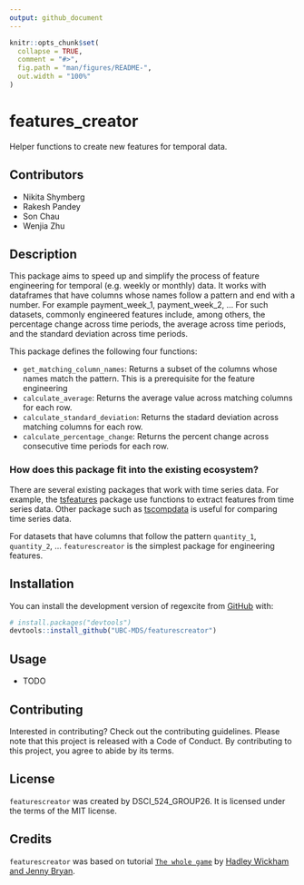 ```yaml
---
output: github_document
---
```


<!-- README.md is generated from README.Rmd. Please edit that file -->

```r
knitr::opts_chunk$set(
  collapse = TRUE,
  comment = "#>",
  fig.path = "man/figures/README-",
  out.width = "100%"
)
```

# features_creator

Helper functions to create new features for temporal data.

## Contributors

- Nikita Shymberg
- Rakesh Pandey
- Son Chau
- Wenjia Zhu

## Description

This package aims to speed up and simplify the process of feature engineering for temporal (e.g. weekly or monthly) data.
It works with dataframes that have columns whose names follow a pattern and end with a number. For example payment_week_1, payment_week_2, ...
For such datasets, commonly engineered features include, among others, the percentage change across time periods, the average across time periods, and the standard deviation across time periods.

This package defines the following four functions:

- `get_matching_column_names`: Returns a subset of the columns whose names match the pattern. This is a prerequisite for the feature engineering
- `calculate_average`: Returns the average value across matching columns for each row.
- `calculate_standard_deviation`: Returns the stadard deviation across matching columns for each row.
- `calculate_percentage_change`: Returns the percent change across consecutive time periods for each row.

### How does this package fit into the existing ecosystem?
There are several existing packages that work with time series data. For example, the [tsfeatures](https://cran.r-project.org/web/packages/tsfeatures/vignettes/tsfeatures.html) package use functions to extract features from time series data. Other package such as [tscompdata](https://github.com/robjhyndman/tscompdata) is useful for comparing time series data.

For datasets that have columns that follow the pattern `quantity_1`, `quantity_2`, ... `featurescreator` is the simplest package for engineering features.

## Installation

You can install the development version of regexcite from [GitHub](https://github.com/) with:
      
``` r
# install.packages("devtools")
devtools::install_github("UBC-MDS/featurescreator")
```


## Usage

- TODO

## Contributing

Interested in contributing? Check out the contributing guidelines. Please note that this project is released with a Code of Conduct. By contributing to this project, you agree to abide by its terms.

## License

`featurescreator` was created by DSCI_524_GROUP26. It is licensed under the terms of the MIT license.

## Credits

`featurescreator` was based on tutorial [`The whole game`](https://r-pkgs.org/whole-game.html) by [Hadley Wickham and Jenny Bryan](https://r-pkgs.org/index.html).
